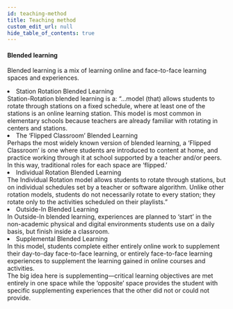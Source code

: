```yaml
---
id: teaching-method
title: Teaching method
custom_edit_url: null
hide_table_of_contents: true
---
```

#### Blended learning
Blended learning is a mix of learning online and face-to-face learning spaces and experiences.
<li>Station Rotation Blended Learning</li>
Station-Rotation blended learning is a: “...model (that) allows students to rotate through stations on a fixed schedule, where at least one of the stations is an online learning station. This model is most common in elementary schools because teachers are already familiar with rotating in centers and stations.<br/>

<li>The ‘Flipped Classroom’ Blended Learning</li>
Perhaps the most widely known version of blended learning, a ‘Flipped Classroom’ is one where students are introduced to content at home, and practice working through it at school supported by a teacher and/or peers. In this way, traditional roles for each space are ‘flipped.’<br/>
<li>Individual Rotation Blended Learning</li>
The Individual Rotation model allows students to rotate through stations, but on individual schedules set by a teacher or software algorithm. Unlike other rotation models, students do not necessarily rotate to every station; they rotate only to the activities scheduled on their playlists.”<br/>
<li>Outside-In Blended Learning</li>
In Outside-In blended learning, experiences are planned to ‘start’ in the non-academic physical and digital environments students use on a daily basis, but finish inside a classroom.<br/>
<li>Supplemental Blended Learning</li>
In this model, students complete either entirely online work to supplement their day-to-day face-to-face learning, or entirely face-to-face learning experiences to supplement the learning gained in online courses and activities.<br/>
The big idea here is supplementing—critical learning objectives are met entirely in one space while the ‘opposite’ space provides the student with specific supplementing experiences that the other did not or could not provide.<br/>